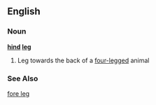 ==English==

===Noun===
'''[[hind]] [[leg]]'''
# Leg towards the back of a [[four-legged]] animal
===See Also===
[[fore leg]]